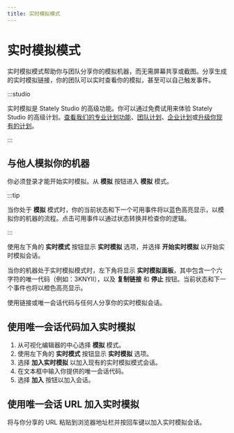 ```yaml
---
title: 实时模拟模式
---
```


# 实时模拟模式

实时模拟模式帮助你与团队分享你的模拟机器，而无需屏幕共享或截图。分享生成的实时模拟链接，你的团队可以实时查看你的模拟，甚至可以自己触发事件。

:::studio

实时模拟是 Stately Studio 的高级功能。你可以通过免费试用来体验 Stately Studio 的高级计划。[查看我们的专业计划功能](studio-pro-plan.mdx)、[团队计划](studio-team-plan.mdx)、[企业计划](studio-enterprise-plan.mdx)或[升级你现有的计划](https://stately.ai/registry/billing)。

:::

<p>
  <ThemedImage
    alt="Studio 的两个视图，左边是用户分享实时模拟，右边是加入实时模拟的用户。"
    sources={{
      light: '/xstate-zh/assets/live-sim/live-sim-side-by-side.png',
      dark: '/xstate-zh/assets/live-sim/live-sim-side-by-side.png',
    }}
  />
</p>

## 与他人模拟你的机器

你必须登录才能开始实时模拟。从 <Play size={18}/> **模拟** 按钮进入 **模拟** 模式。

:::tip

当你处于 **模拟** 模式时，你的当前状态和下一个可用事件将以蓝色高亮显示，以模拟你的机器的流程。点击可用事件以通过状态转换并检查你的逻辑。

:::

使用左下角的 **实时模式** <Triangle size={18}/> 按钮显示 **实时模拟** 选项，并选择 **开始实时模拟** 以开始实时模拟会话。

当你的机器处于实时模拟模式时，左下角将显示 **实时模拟面板**，其中包含一个六字符的唯一代码（例如：3KNYII），以及 **复制链接** 和 **停止** 按钮。当前状态和下一个事件也将以橙色高亮显示。

使用链接或唯一会话代码与任何人分享你的实时模拟会话。

## 使用唯一会话代码加入实时模拟

1. 从可视化编辑器的中心选择 **模拟** 模式。
2. 使用左下角的 **实时模式** 按钮显示 **实时模拟** 选项。
3. 选择 **加入实时模拟** 以加入现有的实时模拟模式会话。
4. 在文本框中输入你提供的唯一会话代码。
5. 选择 **加入** 按钮以加入会话。

## 使用唯一会话 URL 加入实时模拟

将与你分享的 URL 粘贴到浏览器地址栏并按回车键以加入实时模拟会话。